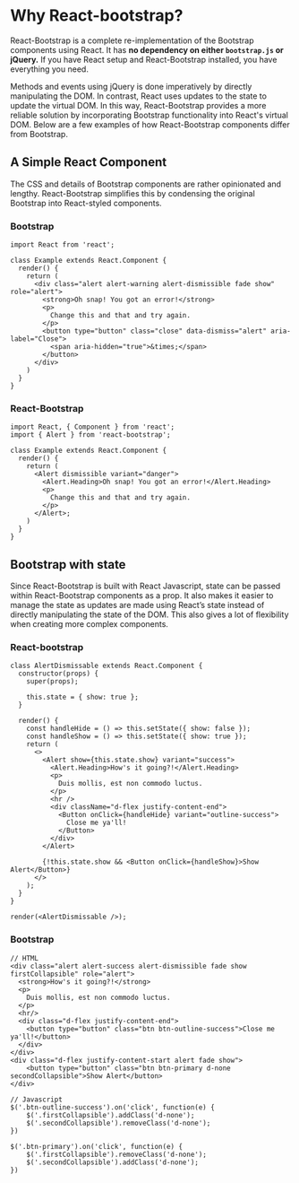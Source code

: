 # Why React-bootstrap?
React-Bootstrap is a complete re-implementation of the
Bootstrap components using React. It has **no dependency
on either `bootstrap.js` or jQuery.** If you have React 
setup and React-Bootstrap installed, you have everything 
you need. 

Methods and events using jQuery is done imperatively
by directly manipulating the DOM. In contrast, React
uses updates to the state to update the virtual DOM.
In this way, React-Bootstrap provides a more reliable
solution by incorporating Bootstrap functionality into 
React's virtual DOM. Below are a few examples of how
React-Bootstrap components differ from Bootstrap.

## A Simple React Component
The CSS and details of Bootstrap components are rather
opinionated and lengthy. React-Bootstrap simplifies
this by condensing the original Bootstrap into React-styled
components. 

### Bootstrap
```
import React from 'react';

class Example extends React.Component {
  render() {
    return (
      <div class="alert alert-warning alert-dismissible fade show" role="alert">
        <strong>Oh snap! You got an error!</strong> 
        <p> 
          Change this and that and try again.
        </p>
        <button type="button" class="close" data-dismiss="alert" aria-label="Close">
          <span aria-hidden="true">&times;</span>
        </button>
      </div>
    )
  }
}

```

### React-Bootstrap
```
import React, { Component } from 'react';
import { Alert } from 'react-bootstrap';

class Example extends React.Component {
  render() {
    return (
      <Alert dismissible variant="danger">
        <Alert.Heading>Oh snap! You got an error!</Alert.Heading>
        <p>
          Change this and that and try again.
        </p>
      </Alert>;
    )
  }
}
```

## Bootstrap with state
Since React-Bootstrap is built with React Javascript, state
can be passed within React-Bootstrap components as a prop.
It also makes it easier to manage the state as updates are
made using React’s state instead of directly manipulating
the state of the DOM. This also gives a lot of flexibility 
when creating more complex components.

### React-bootstrap
```
class AlertDismissable extends React.Component {
  constructor(props) {
    super(props);

    this.state = { show: true };
  }

  render() {
    const handleHide = () => this.setState({ show: false });
    const handleShow = () => this.setState({ show: true });
    return (
      <>
        <Alert show={this.state.show} variant="success">
          <Alert.Heading>How's it going?!</Alert.Heading>
          <p>
            Duis mollis, est non commodo luctus.
          </p>
          <hr />
          <div className="d-flex justify-content-end">
            <Button onClick={handleHide} variant="outline-success">
              Close me ya'll!
            </Button>
          </div>
        </Alert>

        {!this.state.show && <Button onClick={handleShow}>Show Alert</Button>}
      </>
    );
  }
}

render(<AlertDismissable />);
```

### Bootstrap
```
// HTML
<div class="alert alert-success alert-dismissible fade show firstCollapsible" role="alert">
  <strong>How's it going?!</strong> 
  <p> 
    Duis mollis, est non commodo luctus.
  </p>
  <hr/>
  <div class="d-flex justify-content-end">
	<button type="button" class="btn btn-outline-success">Close me ya'll!</button>
  </div>
</div>
<div class="d-flex justify-content-start alert fade show">
	<button type="button" class="btn btn-primary d-none secondCollapsible">Show Alert</button>
</div>

// Javascript
$('.btn-outline-success').on('click', function(e) {
    $('.firstCollapsible').addClass('d-none');
    $('.secondCollapsible').removeClass('d-none');
})

$('.btn-primary').on('click', function(e) {
    $('.firstCollapsible').removeClass('d-none');
    $('.secondCollapsible').addClass('d-none');
})
```
